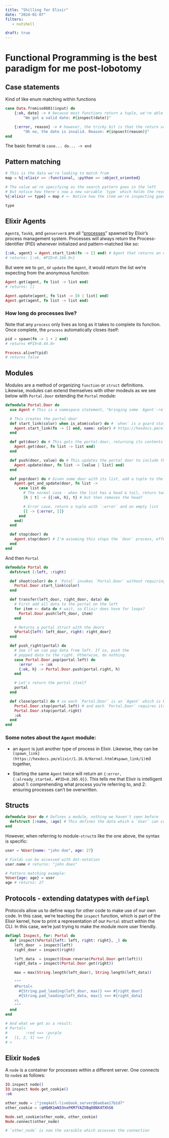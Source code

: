 ```yaml
---
title: "Shilling for Elixir"
date: "2024-01-07"
filters:
   - nutshell

draft: true
---
```


# Functional Programming is the best paradigm for me post-lobotomy

## Case statements
Kind of like enum matching within functions
```elixir
case Data.fromiso8601(input) do
    {:ok, date} -> # because most functions return a tuple, we're able to easily create control-flows
        "We got a valid date: #{inspect(date)}"

    {:error, reason} -> # however, the tricky bit is that the return values are function-specific
        "Oh no, the date is invalid. Reason: #{inpsect(reason)}"
end
```

The basic format is `case... do... -> end`

## Pattern matching
```elixir
# This is the data we're looking to match from
map = %{:elixir => :functional, :python => :object_oriented}

# The value we're specifying as the search pattern goes in the left
# But notice how there's now a new variable `type` which holds the result
%{:elixir => type} = map # <- Notice how the item we're inspecting goes in the right-hand side

type
```

## Elixir Agents
`Agent`s, `Task`s, and `genserver`s are all "[processes](https://hexdocs.pm/elixir/1.16.0/processes.html)" spawned by Elixir's process management system. Processes will always return the Process-Identifier (PID) whenever initialized and pattern-matched like so:

```elixir
{:ok, agent} = Agent.start_link(fn -> [] end) # Agent that returns an empty list
# returns: {:ok, #PID<0.166.0>}
```

But were we to `get`, or `update` the `Agent`, it would return the list we're expecting from the anonymous function:

```elixir
Agent.get(agent, fn list -> list end)
# returns: []

Agent.update(agent, fn list -> [0 | list] end)
Agent.get(agent, fn list -> list end)
```

### How long do processes live?
Note that any `process` only lives as long as it takes to complete its function. Once complete, the `process` automatically closes itself:

```elixir
pid = spawn(fn -> 1 + 2 end)
# returns #PIX<0.44.0>

Process.alive?(pid)
# returns false
```

## Modules 

Modules are a method of organizing `function` or `struct` definitions. Likewise, modules can extend themselves with other modeuls as we see below with `Portal.Door` extending the `Portal` module: 

```elixir
defmodule Portal.Door do
  use Agent # This is a namespace statement, "bringing some `Agent`-related functionality into the module."

  # This creates the portal-door
  def start_link(color) when is_atom(color) do # `when` is a guard statement, only executing when specified
    Agent.start_link(fn -> [] end, name: color) # https://hexdocs.pm/elixir/1.16.0/Agent.html#start_link/2
  end

  def get(door) do # This gets the portal-door, returning its contents
    Agent.get(door, fn list -> list end)
  end

  def push(door, value) do # This updates the portal door to include the portal's list
    Agent.update(door, fn list -> [value | list] end)
  end

  def pop(door) do # Given some door with its list, add a tuple to the list?
    Agent.get_and_update(door, fn list ->
      case list do
        # The normal case - when the list has a head & tail, return two tuples
        [h | t] -> {{:ok, h}, t} # but then removes the head?

        # Error case, return a tuple with `:error` and an empty list
        [] -> {:error, []}
      end
    end)
  end

  def stop(door) do 
    Agent.stop(door) # I'm assuming this stops the `door` process, effectively killing the portal
  end
end
```

And then `Portal`

```elixir
defmodule Portal do
  defstruct [:left, :right]

  def shoot(color) do # `Potal` invokes `Portal.Door` without requiring a `use` statement?
    Portal.Door.start_link(color)
  end

  def transfer(left_door, right_door, data) do
    # First add all data to the portal on the left
    for item <- data do # wait, so Elixir does have for loops?
      Portal.Door.push(left_door, item)
    end

    # Returns a portal struct with the doors
    %Portal{left: left_door, right: right_door}
  end

  def push_right(portal) do
    # See if we can pop data from left. If so, push the
    # popped data to the right. Otherwise, do nothing.
    case Portal.Door.pop(portal.left) do
      :error   -> :ok
      {:ok, h} -> Portal.Door.push(portal.right, h)
    end

    # Let's return the portal itself
    portal
  end

  def close(portal) do # so each `Portal.Door` is an `Agent` which is killed with the `.stop` function. 
    Portal.Door.stop(portal.left) # and each `Portal.Door` requires its own `.stop`, because they're separate
    Portal.Door.stop(portal.right)
    :ok
  end
end

```

### Some notes about the `Agent` module:
- an `Agent` is just another type of process in Elixir. Likewise, they can be `[spawn_link](https://hexdocs.pm/elixir/1.16.0/Kernel.html#spawn_link/1)`ed together,  

- Starting the same `Agent` twice will return an `{:error, {:already_started, #PID<0.205.0}}`. This tells me that Elixir is intelligent about 1: comprehending what process you're referring to, and 2: ensuring processes can't be overwritten.

## Structs

```elixir
defmodule User do # Defines a module, nothing we haven't seen before
  defstruct [:name, :age] # This defines the data which a `User` can contain?
end
```

However, when referring to module-`struct`s like the one above, the syntax is specific:

```elixir
user = %User{name: "john doe", age: 27}

# Fields can be accessed with dot-notation
user.name # returns: "john does"

# Pattern matching example:
%User{age: age} = user
age # returns: 27
```

## Protocols - extending datatypes with `defimpl`

Protocols allow us to define ways for other code to make use of our own code. In this case, we're teaching the `inspect` function, which is part of the Elixir kernel, how to print a representation of our `Portal` struct within the CLI. In this case, we're just trying to make the module more user friendly.  

```elixir
defimpl Inspect, for: Portal do
  def inspect(%Portal{left: left, right: right}, _) do
    left_door  = inspect(left)
    right_door = inspect(right)

    left_data  = inspect(Enum.reverse(Portal.Door.get(left)))
    right_data = inspect(Portal.Door.get(right))

    max = max(String.length(left_door), String.length(left_data))

    """
    #Portal<
      #{String.pad_leading(left_door, max)} <=> #{right_door}
      #{String.pad_leading(left_data, max)} <=> #{right_data}
    >\
    """
  end
end

# And what we get as a result:
# Portal<
#        :red <=> :purple
#   [1, 2, 3] <=> []
# >

```

## Elixir `Node`s

A `node` is a container for processes within a different server. One connects to `node`s as follows:

```elixir
IO.inspect node()
IO.inspect Node.get_cookie()
:ok

other_node = :"jsmq4atl-livebook_server@6aebae17b1d7"
other_cookie = :qHQdK1mN33nxFKM7YAZVBqO8NX4TXhS6

Node.set_cookie(other_node, other_cookie)
Node.connect(other_node)

# `other_node` is now the varaible which accesses the connection


```